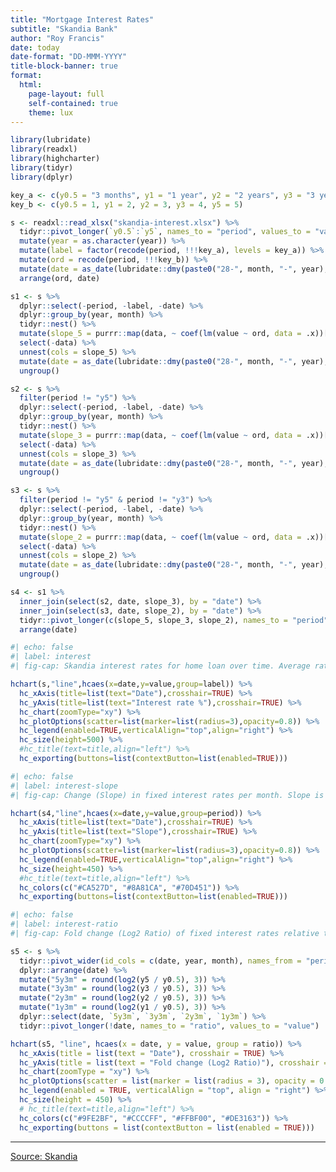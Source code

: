 ```yaml
---
title: "Mortgage Interest Rates"
subtitle: "Skandia Bank"
author: "Roy Francis"
date: today
date-format: "DD-MMM-YYYY"
title-block-banner: true
format: 
  html:
    page-layout: full
    self-contained: true
    theme: lux
---
```


```r
library(lubridate)
library(readxl)
library(highcharter)
library(tidyr)
library(dplyr)

key_a <- c(y0.5 = "3 months", y1 = "1 year", y2 = "2 years", y3 = "3 years", y5 = "5 years")
key_b <- c(y0.5 = 1, y1 = 2, y2 = 3, y3 = 4, y5 = 5)

s <- readxl::read_xlsx("skandia-interest.xlsx") %>%
  tidyr::pivot_longer(`y0.5`:`y5`, names_to = "period", values_to = "value") %>%
  mutate(year = as.character(year)) %>%
  mutate(label = factor(recode(period, !!!key_a), levels = key_a)) %>%
  mutate(ord = recode(period, !!!key_b)) %>%
  mutate(date = as_date(lubridate::dmy(paste0("28-", month, "-", year), tz = "Europe/Stockholm"))) %>%
  arrange(ord, date)

s1 <- s %>%
  dplyr::select(-period, -label, -date) %>%
  dplyr::group_by(year, month) %>%
  tidyr::nest() %>%
  mutate(slope_5 = purrr::map(data, ~ coef(lm(value ~ ord, data = .x))[["ord"]])) %>%
  select(-data) %>%
  unnest(cols = slope_5) %>%
  mutate(date = as_date(lubridate::dmy(paste0("28-", month, "-", year), tz = "Europe/Stockholm"))) %>%
  ungroup()

s2 <- s %>%
  filter(period != "y5") %>%
  dplyr::select(-period, -label, -date) %>%
  dplyr::group_by(year, month) %>%
  tidyr::nest() %>%
  mutate(slope_3 = purrr::map(data, ~ coef(lm(value ~ ord, data = .x))[["ord"]])) %>%
  select(-data) %>%
  unnest(cols = slope_3) %>%
  mutate(date = as_date(lubridate::dmy(paste0("28-", month, "-", year), tz = "Europe/Stockholm"))) %>%
  ungroup()

s3 <- s %>%
  filter(period != "y5" & period != "y3") %>%
  dplyr::select(-period, -label, -date) %>%
  dplyr::group_by(year, month) %>%
  tidyr::nest() %>%
  mutate(slope_2 = purrr::map(data, ~ coef(lm(value ~ ord, data = .x))[["ord"]])) %>%
  select(-data) %>%
  unnest(cols = slope_2) %>%
  mutate(date = as_date(lubridate::dmy(paste0("28-", month, "-", year), tz = "Europe/Stockholm"))) %>%
  ungroup()

s4 <- s1 %>%
  inner_join(select(s2, date, slope_3), by = "date") %>%
  inner_join(select(s3, date, slope_2), by = "date") %>%
  tidyr::pivot_longer(c(slope_5, slope_3, slope_2), names_to = "period", values_to = "value") %>%
  arrange(date)
```

```r
#| echo: false
#| label: interest
#| fig-cap: Skandia interest rates for home loan over time. Average rate per month is shown. Different lines (colours) denotes different periods of fixed rates (3 months, 1 year, 2 years, 3 years, 5 years).

hchart(s,"line",hcaes(x=date,y=value,group=label)) %>%
  hc_xAxis(title=list(text="Date"),crosshair=TRUE) %>%
  hc_yAxis(title=list(text="Interest rate %"),crosshair=TRUE) %>%
  hc_chart(zoomType="xy") %>%
  hc_plotOptions(scatter=list(marker=list(radius=3),opacity=0.8)) %>%
  hc_legend(enabled=TRUE,verticalAlign="top",align="right") %>%
  hc_size(height=500) %>%
  #hc_title(text=title,align="left") %>%
  hc_exporting(buttons=list(contextButton=list(enabled=TRUE)))
```

```r
#| echo: false
#| label: interest-slope
#| fig-cap: Change (Slope) in fixed interest rates per month. Slope is computed over 3 months - 2 years (slope_2), 3 months - 3 years (slope_3) or 3 months - 5 years (slope_5).

hchart(s4,"line",hcaes(x=date,y=value,group=period)) %>%
  hc_xAxis(title=list(text="Date"),crosshair=TRUE) %>%
  hc_yAxis(title=list(text="Slope"),crosshair=TRUE) %>%
  hc_chart(zoomType="xy") %>%
  hc_plotOptions(scatter=list(marker=list(radius=3),opacity=0.8)) %>%
  hc_legend(enabled=TRUE,verticalAlign="top",align="right") %>%
  hc_size(height=450) %>%
  #hc_title(text=title,align="left") %>%
  hc_colors(c("#CA527D", "#8A81CA", "#70D451")) %>%
  hc_exporting(buttons=list(contextButton=list(enabled=TRUE)))
```

```r
#| echo: false
#| label: interest-ratio
#| fig-cap: Fold change (Log2 Ratio) of fixed interest rates relative to variable interest rate over time (1 year / 3 month, 2 year / 3 month, 3 year / 3 month and 5 year / 3 month ratios). Y axis value 0 can be considered as the reference (3 month rate) and other rates are relative to this.

s5 <- s %>%
  tidyr::pivot_wider(id_cols = c(date, year, month), names_from = "period", values_from = "value") %>%
  dplyr::arrange(date) %>%
  mutate("5y3m" = round(log2(y5 / y0.5), 3)) %>%
  mutate("3y3m" = round(log2(y3 / y0.5), 3)) %>%
  mutate("2y3m" = round(log2(y2 / y0.5), 3)) %>%
  mutate("1y3m" = round(log2(y1 / y0.5), 3)) %>%
  dplyr::select(date, `5y3m`, `3y3m`, `2y3m`, `1y3m`) %>%
  tidyr::pivot_longer(!date, names_to = "ratio", values_to = "value")

hchart(s5, "line", hcaes(x = date, y = value, group = ratio)) %>%
  hc_xAxis(title = list(text = "Date"), crosshair = TRUE) %>%
  hc_yAxis(title = list(text = "Fold change (Log2 Ratio)"), crosshair = TRUE) %>%
  hc_chart(zoomType = "xy") %>%
  hc_plotOptions(scatter = list(marker = list(radius = 3), opacity = 0.8)) %>%
  hc_legend(enabled = TRUE, verticalAlign = "top", align = "right") %>%
  hc_size(height = 450) %>%
  # hc_title(text=title,align="left") %>%
  hc_colors(c("#9FE2BF", "#CCCCFF", "#FFBF00", "#DE3163")) %>%
  hc_exporting(buttons = list(contextButton = list(enabled = TRUE)))
```

---

[Source: Skandia](https://www.skandia.se/lana/bolan/bolanerantor/snittrantor/)

